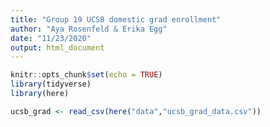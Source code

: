 ```yaml
---
title: "Group 19 UCSB domestic grad enrollment"
author: "Aya Rosenfeld & Erika Egg"
date: "11/23/2020"
output: html_document
---
```


```r
knitr::opts_chunk$set(echo = TRUE)
library(tidyverse)
library(here)
```


```r
ucsb_grad <- read_csv(here("data","ucsb_grad_data.csv"))
```


